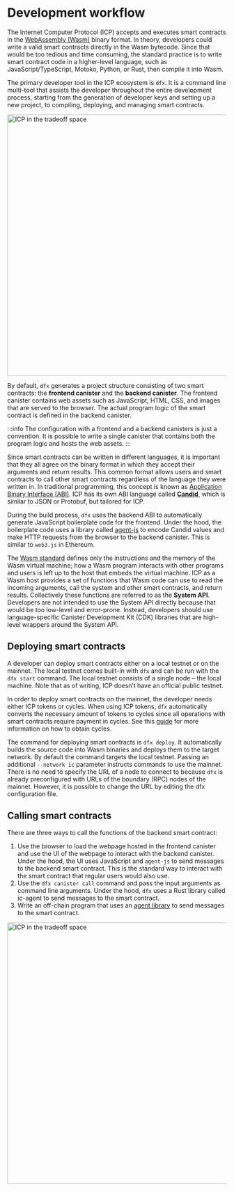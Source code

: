 
# Development workflow

The Internet Computer Protocol (ICP) accepts and executes smart contracts in the [WebAssembly (Wasm)](https://internetcomputer.org/capabilities/webassembly) binary format.
In theory, developers could write a valid smart contracts directly in the Wasm bytecode.
Since that would be too tedious and time consuming, the standard practice is to write smart contract code in a higher-level language, such as JavaScript/TypeScript, Motoko, Python, or Rust, then compile it into Wasm.


The primary developer tool in the ICP ecosystem is `dfx`.
It is a command line multi-tool that assists the developer throughout the entire development process, starting from the generation of developer keys and setting up a new project, to compiling, deploying, and managing smart contracts.

<div class="text--center">
  <img
    src={useBaseUrl("/img/docs/developer-build.png")}
    alt="ICP in the tradeoff space"
    width="600"
  />
</div>

By default, `dfx` generates a project structure consisting of two smart contracts: the **frontend canister** and the **backend canister**.
The frontend canister contains web assets such as JavaScript, HTML, CSS, and images that are served to the browser.
The actual program logic of the smart contract is defined in the backend canister.

:::info
The configuration with a frontend and a backend canisters is just a convention.
It is possible to write a single canister that contains both the program logic and hosts the web assets.
:::

Since smart contracts can be written in different languages, it is important that they all agree on the binary format in which they accept their arguments and return results.
This common format allows users and smart contracts to call other smart contracts regardless of the language they were written in.
In traditional programming, this concept is known as [Application Binary Interface (ABI)](https://en.wikipedia.org/wiki/Application_binary_interface).
ICP has its own ABI language called **[Candid](https://internetcomputer.org/docs/current/developer-docs/backend/candid/)**, which is similar to JSON or Protobuf, but tailored for ICP.

During the build process, `dfx` uses the backend ABI to automatically generate JavaScript boilerplate code for the frontend.
Under the hood, the boilerplate code uses a library called [agent-js](https://github.com/dfinity/agent-js/tree/main) to encode Candid values and make HTTP requests from the browser to the backend canister.
This is similar to `web3.js` in Ethereum.

The [Wasm standard](https://webassembly.org/) defines only the instructions and the memory of the Wasm virtual machine;
how a Wasm program interacts with other programs and users is left up to the host that embeds the virtual machine.
ICP as a Wasm host provides a set of functions that Wasm code can use to read the incoming arguments, call the system and other smart contracts, and return results.
Collectively these functions are referred to as the **System API**.
Developers are not intended to use the System API directly because that would be too low-level and error-prone.
Instead, developers should use language-specific Canister Development Kit (CDK) libraries that are high-level wrappers around the System API.

## Deploying smart contracts

A developer can deploy smart contracts either on a local testnet or on the mainnet.
The local testnet comes built-in with `dfx` and can be run with the `dfx start` command.
The local testnet consists of a single node – the local machine.
Note that as of writing, ICP doesn’t have an official public testnet.

In order to deploy smart contracts on the mainnet, the developer needs either ICP tokens or cycles.
When using ICP tokens, `dfx` automatically converts the necessary amount of tokens to cycles since all operations with smart contracts require payment in cycles.
See this [guide](https://internetcomputer.org/docs/current/developer-docs/getting-started/cycles/cycles-faucet) for more information on how to obtain cycles.

The command for deploying smart contracts is `dfx deploy`.
It automatically builds the source code into Wasm binaries and deploys them to the target network.
By default the command targets the local testnet.
Passing an additional `--network ic` parameter instructs commands to use the mainnet.
There is no need to specify the URL of a node to connect to because `dfx` is already preconfigured with URLs of the boundary (RPC) nodes of the mainnet.
However, it is possible to change the URL by editing the dfx configuration file.

## Calling smart contracts

There are three ways to call the functions of the backend smart contract:

1. Use the browser to load the webpage hosted in the frontend canister and use the UI of the webpage to interact with the backend canister.
   Under the hood, the UI uses JavaScript and `agent-js` to send messages to the backend smart contract.
   This is the standard way to interact with the smart contract that regular users would also use.
1. Use the `dfx canister call` command and pass the input arguments as command line arguments.
   Under the hood, `dfx` uses a Rust library called ic-agent to send messages to the smart contract.
1. Write an off-chain program that uses an [agent library](https://internetcomputer.org/docs/current/developer-docs/agents/) to send messages to the smart contract.

<div class="text--center">
  <img
    src={useBaseUrl("/img/docs/developer-call.png")}
    alt="ICP in the tradeoff space"
    width="600"
  />
</div>


